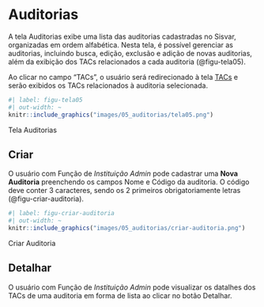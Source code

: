 # Auditorias {#sec-auditorias}
A tela Auditorias exibe uma lista das auditorias cadastradas no Sisvar, organizadas em ordem alfabética. Nesta tela, é possível gerenciar as auditorias, incluindo busca, edição, exclusão e adição de novas auditorias, além da  exibição dos TACs relacionados a cada auditoria (@figu-tela05).

Ao clicar no campo "TACs", o usuário será redirecionado à tela [TACs](#sec-tacs) e serão exibidos os TACs relacionados à auditoria selecionada.

::: {#figu-tela05}
```r
#| label: figu-tela05
#| out-width: ~
knitr::include_graphics("images/05_auditorias/tela05.png")
```
Tela Auditorias
:::

## Criar
O usuário com Função de *Instituição Admin* pode cadastrar uma **Nova Auditoria** preenchendo os campos Nome e Código da auditoria. O código deve conter 3 caracteres, sendo os 2 primeiros obrigatoriamente letras (@figu-criar-auditoria).

::: {#figu-criar-auditoria}
```r
#| label: figu-criar-auditoria
#| out-width: ~
knitr::include_graphics("images/05_auditorias/criar-auditoria.png")
```
Criar Auditoria
:::

## Detalhar
O usuário com Função de *Instituição Admin* pode visualizar os datalhes dos TACs de uma auditoria em forma de lista ao clicar no botão Detalhar.
